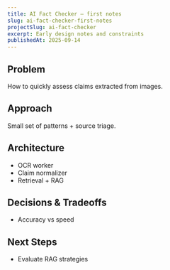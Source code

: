 ```yaml
---
title: AI Fact Checker — first notes
slug: ai-fact-checker-first-notes
projectSlug: ai-fact-checker
excerpt: Early design notes and constraints
publishedAt: 2025-09-14
---
```


## Problem
How to quickly assess claims extracted from images.

## Approach
Small set of patterns + source triage.

## Architecture
- OCR worker
- Claim normalizer
- Retrieval + RAG

## Decisions & Tradeoffs
- Accuracy vs speed

## Next Steps
- Evaluate RAG strategies

